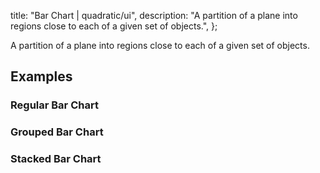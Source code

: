 
  title: "Bar Chart | quadratic/ui",
  description: "A partition of a plane into regions close to each of a given set of objects.",
};

<Title>Bar Chart</Title>
<Description>A partition of a plane into regions close to each of a given set of objects.</Description>
<ComponentPreview id="visxBarChart" />

## Examples

### Regular Bar Chart
<ComponentPreview id="visxBarChart" />

### Grouped Bar Chart
<ComponentPreview id="visxBarChartGroup" />

### Stacked Bar Chart
<ComponentPreview id="visxBarChartStacked" />